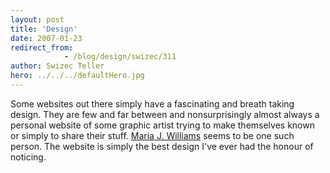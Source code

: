 ```yaml
---
layout: post
title: 'Design'
date: 2007-01-23
redirect_from: 
            - /blog/design/swizec/311
author: Swizec Teller
hero: ../../../defaultHero.jpg
---
```

Some websites out there simply have a fascinating and breath taking design. They are few and far between and nonsurprisingly almost always a personal website of some graphic artist trying to make themselves known or simply to share their stuff. [Maria J. Williams](http://www.mariawilliam.net/) seems to be one such person. The website is simply the best design I've ever had the honour of noticing.
